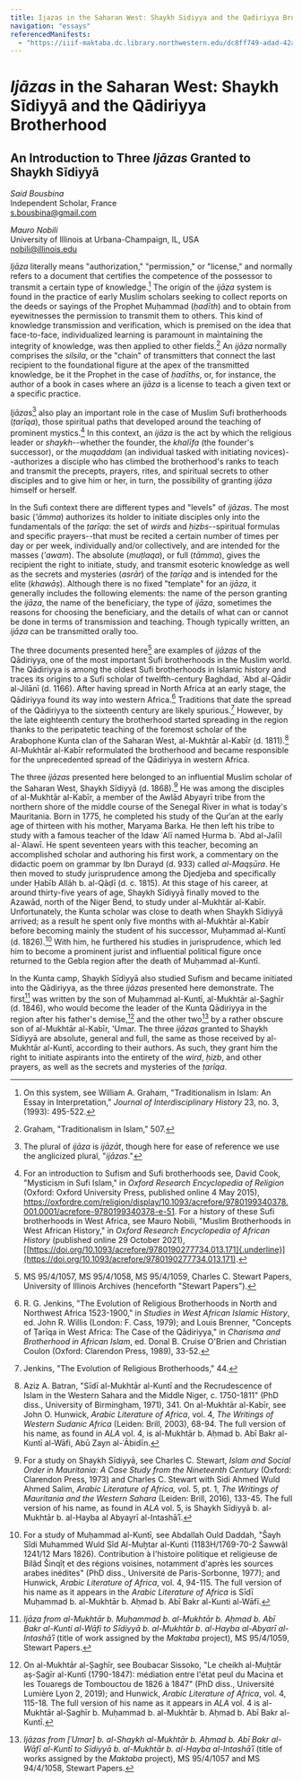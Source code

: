 ```yaml
---
title: Ijazas in the Saharan West: Shaykh Sidiyya and the Qadiriyya Brotherhood
navigation: "essays"
referencedManifests:
  - "https://iiif-maktaba.dc.library.northwestern.edu/dc8ff749-adad-42a7-81e0-0eb473ef88a5.json"
---
```


# *Ijāzas* in the Saharan West: Shaykh Sīdiyyā and the Qādiriyya Brotherhood

## An Introduction to Three *Ijāzas* Granted to Shaykh Sīdiyyā 

*Said Bousbina*  
Independent Scholar, France  
s.bousbina@gmail.com

*Mauro Nobili*  
University of Illinois at Urbana-Champaign, IL, USA  
nobili@illinois.edu

*Ijāza* literally means "authorization," "permission," or "license," and normally refers to a document that certifies the competence of the possessor to transmit a certain type of knowledge.[^1] The origin of the *ijāza* system is found in the practice of early Muslim scholars seeking to collect reports on the deeds or sayings of the Prophet Muḥammad (*ḥadīth*) and to obtain from eyewitnesses the permission to transmit them to others. This kind of knowledge transmission and verification, which is premised on the idea that face-to-face, individualized learning is paramount in maintaining the integrity of knowledge, was then applied to other fields.[^2] An *ijāza* normally comprises the *silsila*, or the "chain" of transmitters that connect the last recipient to the foundational figure at the apex of the transmitted knowledge, be it the Prophet in the case of *ḥadīths*, or, for instance, the author of a book in cases where an *ijāza* is a license to teach a given text or a specific practice.

*Ijāza*s[^3] also play an important role in the case of Muslim Sufi brotherhoods (*ṭarīqa*), those spiritual paths that developed around the teaching of prominent mystics.[^4] In this context, an *ijāza* is the act by which the religious leader or *shaykh*--whether the founder, the *khalīfa* (the founder's successor), or the *muqaddam* (an individual tasked with initiating novices)--authorizes a disciple who has climbed the brotherhood's ranks to teach and transmit the precepts, prayers, rites, and spiritual secrets to other disciples and to give him or her, in turn, the possibility of granting *ijāza* himself or herself.

In the Sufi context there are different types and "levels" of *ijāzas*. The most basic (*'āmma*) authorizes its holder to initiate disciples only into the fundamentals of the *ṭarīqa*: the set of *wirds* and *ḥizbs*--spiritual formulas and specific prayers--that must be recited a certain number of times per day or per week, individually and/or collectively, and are intended for the masses (*'awam*). The absolute (*muṭlaqa*), or full (*tāmma*), gives the recipient the right to initiate, study, and transmit esoteric knowledge as well as the secrets and mysteries (*asrār*) of the *ṭarīqa* and is intended for the elite (*khawāṣ*). Although there is no fixed "template" for an *ijāza*, it generally includes the following elements: the name of the person granting the *ijāza*, the name of the beneficiary, the type of *ijāza*, sometimes the reasons for choosing the beneficiary, and the details of what can or cannot be done in terms of transmission and teaching. Though typically written, an *ijāza* can be transmitted orally too.

The three documents presented here[^5] are examples of *ijāzas* of the Qādiriyya, one of the most important Sufi brotherhoods in the Muslim world. The Qādiriyya is among the oldest Sufi brotherhoods in Islamic history and traces its origins to a Sufi scholar of twelfth-century Baghdad, ʿAbd al-Qādir al-Jilānī (d. 1166). After having spread in North Africa at an early stage, the Qādiriyya found its way into western Africa.[^6] Traditions that date the spread of the Qādiriyya to the sixteenth century are likely spurious.[^7] However, by the late eighteenth century the brotherhood started spreading in the region thanks to the peripatetic teaching of the foremost scholar of the Arabophone Kunta clan of the Saharan West, al-Mukhtār al-Kabīr (d. 1811).[^8] Al-Mukhtār al-Kabīr reformulated the brotherhood and became responsible for the unprecedented spread of the Qādiriyya in western Africa.

The three *ijāzas* presented here belonged to an influential Muslim scholar of the Saharan West, Shaykh Sīdiyyā (d. 1868).[^9] He was among the disciples of al-Mukhtār al-Kabīr, a member of the Awlād Abyayrī tribe from the northern shore of the middle course of the Senegal River in what is today's Mauritania. Born in 1775, he completed his study of the Qurʾan at the early age of thirteen with his mother, Maryama Barka. He then left his tribe to study with a famous teacher of the Idaw ʿAlī named Ḥurma b. ʿAbd al-Jalīl al-ʿAlawī. He spent seventeen years with this teacher, becoming an accomplished scholar and authoring his first work, a commentary on the didactic poem on grammar by Ibn Durayd (d. 933) called *al-Maqṣūra*. He then moved to study jurisprudence among the Djedjeba and specifically under Ḥabīb Allāh b. al-Qāḍī (d. c. 1815). At this stage of his career, at around thirty-five years of age, Shaykh Sīdiyyā finally moved to the Azawād, north of the Niger Bend, to study under al-Mukhtār al-Kabīr. Unfortunately, the Kunta scholar was close to death when Shaykh Sīdiyyā arrived; as a result he spent only five months with al-Mukhtār al-Kabīr before becoming mainly the student of his successor, Muḥammad al-Kuntī (d. 1826).[^10] With him, he furthered his studies in jurisprudence, which led him to become a prominent jurist and influential political figure once returned to the Gebla region after the death of Muḥammad al-Kuntī.

In the Kunta camp, Shaykh Sīdiyyā also studied Sufism and became initiated into the Qādiriyya, as the three *ijāzas* presented here demonstrate. The first[^11] was written by the son of Muḥammad al-Kuntī, al-Mukhtār al-Ṣaghīr (d. 1846), who would become the leader of the Kunta Qādiriyya in the region after his father's demise,[^12] and the other two[^13] by a rather obscure son of al-Mukhtār al-Kabīr, 'Umar. The three *ijāzas* granted to Shaykh Sīdiyyā are absolute, general and full, the same as those received by al-Mukhtār al-Kuntī, according to their authors. As such, they grant him the right to initiate aspirants into the entirety of the *wird*, *ḥizb*, and other prayers, as well as the secrets and mysteries of the *ṭarīqa*.

[^1]: On this system, see William A. Graham, "Traditionalism in Islam: An Essay in Interpretation," *Journal of Interdisciplinary History* 23, no. 3, (1993): 495-522.

[^2]: Graham, "Traditionalism in Islam," 507.

[^3]: The plural of *ijāza* is *ijāzāt*, though here for ease of reference we use the anglicized plural, "*ijāzas*."

[^4]: For an introduction to Sufism and Sufi brotherhoods see, David Cook, "Mysticism in Sufi Islam," in *Oxford Research Encyclopedia of Religion* (Oxford: Oxford University Press, published online 4 May 2015), <https://oxfordre.com/religion/display/10.1093/acrefore/9780199340378.001.0001/acrefore-9780199340378-e-51>. For a history of these Sufi brotherhoods in West Africa, see Mauro Nobili, "Muslim Brotherhoods in West African History," in *Oxford Research Encyclopedia of African History* (published online 29 October 2021), [[https://doi.org/10.1093/acrefore/9780190277734.013.171]{.underline}](https://doi.org/10.1093/acrefore/9780190277734.013.171).

[^5]: MS 95/4/1057, MS 95/4/1058, MS 95/4/1059, Charles C. Stewart Papers, University of Illinois Archives (henceforth "Stewart Papers").

[^6]: R. G. Jenkins, "The Evolution of Religious Brotherhoods in North and Northwest Africa 1523-1900," in *Studies in West African Islamic History*, ed. John R. Willis (London: F. Cass, 1979); and Louis Brenner, "Concepts of Ṭarīqa in West Africa: The Case of the Qādiriyya," in *Charisma and Brotherhood in African Islam*, ed. Donal B. Cruise O'Brien and Christian Coulon (Oxford: Clarendon Press, 1989), 33-52.

[^7]: Jenkins, "The Evolution of Religious Brotherhoods," 44.

[^8]: Aziz A. Batran, "Sīdī al-Mukhtār al-Kuntī and the Recrudescence of Islam in the Western Sahara and the Middle Niger, c. 1750-1811" (PhD diss., University of Birmingham, 1971), 341. On al-Mukhtār al-Kabīr, see John O. Hunwick, *Arabic Literature of Africa*, vol. 4, *The Writings of Western Sudanic Africa* (Leiden: Brill, 2003), 68-94. The full version of his name, as found in *ALA* vol. 4, is al-Mukhtār b. Aḥmad b. Abī Bakr al-Kuntī al-Wāfi, Abū Zayn al-ʿĀbidīn.

[^9]: For a study on Shaykh Sīdiyyā, see Charles C. Stewart, *Islam and Social Order in Mauritania: A Case Study from the Nineteenth Century* (Oxford: Clarendon Press, 1973) and Charles C. Stewart with Sidi Ahmed Wuld Ahmed Salim, *Arabic Literature of Africa,* vol. 5, pt. 1, *The Writings of Mauritania and the Western Sahara* (Leiden: Brill, 2016), 133-45. The full version of his name, as found in *ALA* vol. 5, is Shaykh Sīdiyyā b. al-Mukhtār b. al-Hayba al Abyayrī al-Intashāʾī.

[^10]: For a study of Muḥammad al-Kuntī, see Abdallah Ould Daddah, "Šayh Sîdi Muhammed Wuld Sîd Al-Muḫtar al-Kunti (1183H/1769-70-2 Šawwâl 1241/12 Mars 1826). Contribution à l'histoire politique et religieuse de Bilâd Šinqîṭ et des régions voisines, notamment d'après les sources arabes inédites" (PhD diss., Université de Paris-Sorbonne, 1977); and Hunwick, *Arabic Literature of Africa*, vol. 4, 94-115. The full version of his name as it appears in the *Arabic Literature of Africa* is Sīdī Muḥammad b. al-Mukhtār b. Aḥmad b. Abī Bakr al-Kunti al-Wāfī.

[^11]: *Ijāza from al-Mukhtār b. Muḥammad b. al-Mukhtār b. Aḥmad b. Abī Bakr al-Kunti al-Wāfi to Sīdiyyā b. al-Mukhtār b. al-Hayba al-Abyarī al-Intashāʾī* (title of work assigned by the *Maktaba* project), MS 95/4/1059, Stewart Papers.

[^12]: On al-Mukhtār al-Ṣaghīr, see Boubacar Sissoko, "Le cheikh al-Muḫtār aṣ-Ṣaġīr al-Kuntī (1790-1847): médiation entre l'état peul du Macina et les Touaregs de Tombouctou de 1826 à 1847" (PhD diss., Université Lumière Lyon 2, 2019); and Hunwick, *Arabic Literature of Africa*, vol. 4, 115-18. The full version of his name as it appears in *ALA* vol. 4 is al-Mukhtār al-Ṣaghīr b. Muḥammad b. al-Mukhtār b. Aḥmad b. Abī Bakr al-Kuntī.

[^13]: *Ijāzas from \[ʿUmar\] b. al-Shaykh al-Mukhtār b. Aḥmad b. Abī Bakr al-Wāfī al-Kuntī to Sīdiyyā b. al-Mukhtār b. al-Hayba al-Intashāʾī* (title of works assigned by the *Maktaba* project), MS 95/4/1057 and MS 94/4/1058, Stewart Papers.
